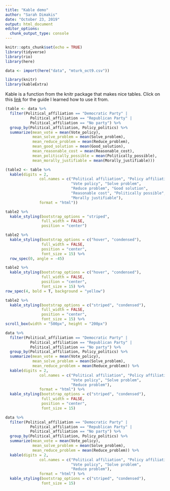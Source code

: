 ```yaml
---
title: "Kable demo"
author: "Sarah Dimakis"
date: "October 23, 2019"
output: html_document
editor_options: 
  chunk_output_type: console
---
```


```r
knitr::opts_chunk$set(echo = TRUE)
library(tidyverse)
library(rio)
library(here)

data <- import(here("data", "mturk_oct9.csv"))
```

```r
library(knitr)
library(kableExtra)
```

Kable is a function from the knitr package that makes nice tables. Click on this [link](https://cran.r-project.org/web/packages/kableExtra/vignettes/awesome_table_in_html.html) for the guide I learned how to use it from.

```r
(table <- data %>%
  filter(Political_affiliation == "Democratic Party" |
           Political_affiliation == "Republican Party" |
           Political_affiliation == "No party") %>% 
  group_by(Political_affiliation, Policy_politics) %>%
  summarize(mean_vote = mean(Vote_policy),
            mean_solve_problem = mean(Solve_problem),
            mean_reduce_problem = mean(Reduce_problem),
            mean_good_solution = mean(Good_solution),
            mean_reasonable_cost = mean(Reasonable_cost),
            mean_politically_possible = mean(Politically_possible),
            mean_morally_justifiable = mean(Morally_justifiable))) 
```

```r
(table2 <- table %>% 
  kable(digits = 2,
               col.names = c("Political affiliation", "Policy affiliation",
                             "Vote policy", "Solve problem",
                             "Reduce problem", "Good solution",
                             "Reasonable cost", "Politically possible", 
                             "Morally justifiable"),
               format = "html"))

```


```r
table2 %>% 
  kable_styling(bootstrap_options = "striped", 
                full_width = FALSE,
                position = "center")

```


```r
table2 %>% 
  kable_styling(bootstrap_options = c("hover", "condensed"), 
                full_width = FALSE,
                position = "center",
                font_size = 15) %>% 
  row_spec(0, angle = -45)

```

```r
table2 %>% 
  kable_styling(bootstrap_options = c("hover", "condensed"), 
                full_width = FALSE,
                position = "center",
                font_size = 15) %>% 
row_spec(4, bold = T, background = "yellow")
```


```r
table2 %>% 
  kable_styling(bootstrap_options = c("striped", "condensed"), 
                full_width = FALSE,
                position = "center",
                font_size = 15) %>% 
scroll_box(width = "500px", height = "200px")

```


```r
data %>%
  filter(Political_affiliation == "Democratic Party" |
           Political_affiliation == "Republican Party" |
           Political_affiliation == "No party") %>% 
  group_by(Political_affiliation, Policy_politics) %>%
  summarize(mean_vote = mean(Vote_policy),
            mean_solve_problem = mean(Solve_problem),
            mean_reduce_problem = mean(Reduce_problem)) %>% 
  kable(digits = 2,
               col.names = c("Political affiliation", "Policy affiliation",
                             "Vote policy", "Solve problem",
                             "Reduce problem"),
               format = "html") %>% 
  kable_styling(bootstrap_options = c("striped", "condensed"), 
                full_width = FALSE,
                position = "center",
                font_size = 15)


```

```r
data %>%
  filter(Political_affiliation == "Democratic Party" |
           Political_affiliation == "Republican Party" |
           Political_affiliation == "No party") %>% 
  group_by(Political_affiliation, Policy_politics) %>%
  summarize(mean_vote = mean(Vote_policy),
            mean_solve_problem = mean(Solve_problem),
            mean_reduce_problem = mean(Reduce_problem)) %>% 
  kable(digits = 2,
               col.names = c("Political affiliation", "Policy affiliation",
                             "Vote policy", "Solve problem",
                             "Reduce problem"),
               format = "html") %>% 
  kable_styling(bootstrap_options = c("striped", "condensed"), 
                font_size = 15)

```

